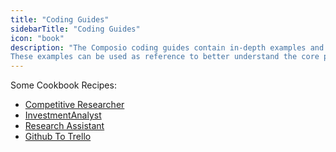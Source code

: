 ```yaml
---
title: "Coding Guides"
sidebarTitle: "Coding Guides"
icon: "book"
description: "The Composio coding guides contain in-depth examples and code. 
These examples can be used as reference to better understand the core principles and applications of composio."
---
```

Some Cookbook Recipes:
- [Competitive Researcher]()
- [InvestmentAnalyst](/guides/examples/InvestmentAnalyst)
- [Research Assistant](/guides/examples/ResearchAssistant)
- [Github To Trello](/guides/examples/github-trello)
